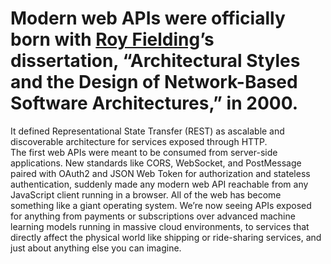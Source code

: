 
# Modern web APIs were officially born with [Roy Fielding](https://twitter.com/fielding)’s dissertation, “Architectural Styles and the Design of Network-Based Software Architectures,” in 2000.

<RoyFielding />

<Appear>
  <div>
    <AppearText>
      It defined Representational State Transfer (REST) as ascalable
      and discoverable architecture for services exposed through HTTP.
    </AppearText>
  </div>
</Appear>

<Notes>
  The first web APIs were meant to be consumed from server-side
  applications. New standards like CORS, WebSocket, and PostMessage
  paired with OAuth2 and JSON Web Token for authorization and
  stateless  authentication, suddenly made any modern web API 
  reachable from any JavaScript client running in a browser. All of
  the web has become something like a giant operating system. We’re
  now seeing APIs exposed for anything from payments or subscriptions
  over advanced machine learning models running in massive cloud
  environments, to services that directly affect the physical world
  like shipping or ride-sharing services, and just about anything else
  you can imagine.
</Notes>

